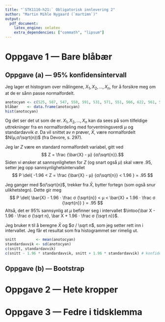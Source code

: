 ```yaml
---
title: "`STK1110-h21:` Obligatorisk innlevering 2"
author: "Martin Mihle Nygaard (`martimn`)"
output:
  pdf_document:
    latex_engine: xelatex
    extra_dependencies: ["commath", "lipsum"]
---
```


# Oppgave 1 --- Bare blåbær

## Oppgave (a) --- 95% konfidensintervall

Jeg lager et histogram over målingene, $X_1, X_2, … , X_n$, for å forsikre meg
om at de er sånn passe normalfordelt.

```r
anotocyan <- c(525, 587, 547, 558, 591, 531, 571, 551, 566, 622, 561, 502, 556, 565, 562)
blåbær    <- data.frame(anotocyan)
hist(anotocyan)
```

Og det ser det ut som de er. $X_1, X_2, … , X_n$ kan da sees på som tilfeldige
uttrekninger fra en normalfordeling med forventningsverdi $μ$ og standardavvik
$σ$. Da vil snittet av $n$ prøver, $\bar{X}$, være normalfordelt
$N(μ,σ/\sqrt{n})$ (fra Devore, s. 297).

Jeg lar $Z$ være en standard normalfordelt variabel, gitt ved $$ Z = \frac
{\bar{X} - μ} {σ/\sqrt{n}}.$$ Siden vi ønsker at sannsynligheten for $Z$ (og
snart også $μ$) skal være .95, setter jeg opp sannsynlighetsintervallet $$ P
\del{ -1.96 < Z = \frac {\bar{X} - μ} {σ/\sqrt{n}} < 1.96 } = .95 $$

Jeg ganger med $σ/\sqrt{n}$, trekker fra $\bar{X}$, bytter fortegn (som også
snur ulikhetstegn). Dette gir meg $$ P \del{ \bar{X} - 1.96 ⋅ \frac σ
{\sqrt{n}} < μ < \bar{X} + 1.96 ⋅ \frac σ {\sqrt{n}} } = .95 $$ Altså, det er
95% sannsynlig at $μ$ befinner seg i intervallet $\intoo{\bar X
- 1.96 ⋅ \frac σ {\sqrt n}, \bar X + 1.96 ⋅ \frac σ {\sqrt n}}$.

Jeg bruker `R` til å beregne $\bar X$ og $σ / \sqrt n$, som jeg setter rett inn
i intervallet. Jeg får et resultat som fra histogrammet ser rimelig ut.
```r
snitt         <- mean(anotocyan)
standardavvik <- sd(anotocyan)
c(snitt, standardavvik)
c(snitt - 1.96 * standardavvik, snitt + 1.96 * standardavvik) # konfidensintervallet
```

## Oppgave (b) --- Bootstrap

\lipsum

# Oppgave 2 --- Hete kropper

\lipsum[3]

# Oppgave 3 --- Fedre i tidsklemma

\lipsum[8]
